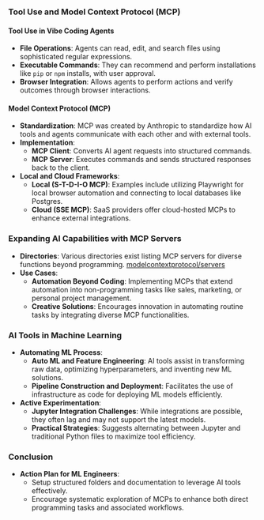 
### Tool Use and Model Context Protocol (MCP)

#### Tool Use in Vibe Coding Agents
- **File Operations**: Agents can read, edit, and search files using sophisticated regular expressions.
- **Executable Commands**: They can recommend and perform installations like `pip` or `npm` installs, with user approval.
- **Browser Integration**: Allows agents to perform actions and verify outcomes through browser interactions.

#### Model Context Protocol (MCP)
- **Standardization**: MCP was created by Anthropic to standardize how AI tools and agents communicate with each other and with external tools.
- **Implementation**:
  - **MCP Client**: Converts AI agent requests into structured commands.
  - **MCP Server**: Executes commands and sends structured responses back to the client.
- **Local and Cloud Frameworks**:
  - **Local (S-T-D-I-O MCP)**: Examples include utilizing Playwright for local browser automation and connecting to local databases like Postgres.
  - **Cloud (SSE MCP)**: SaaS providers offer cloud-hosted MCPs to enhance external integrations.

### Expanding AI Capabilities with MCP Servers
- **Directories**: Various directories exist listing MCP servers for diverse functions beyond programming. [modelcontextprotocol/servers](https://github.com/modelcontextprotocol/servers)
- **Use Cases**:
  - **Automation Beyond Coding**: Implementing MCPs that extend automation into non-programming tasks like sales, marketing, or personal project management.
  - **Creative Solutions**: Encourages innovation in automating routine tasks by integrating diverse MCP functionalities.

### AI Tools in Machine Learning
- **Automating ML Process**:
  - **Auto ML and Feature Engineering**: AI tools assist in transforming raw data, optimizing hyperparameters, and inventing new ML solutions.
  - **Pipeline Construction and Deployment**: Facilitates the use of infrastructure as code for deploying ML models efficiently.
- **Active Experimentation**:
  - **Jupyter Integration Challenges**: While integrations are possible, they often lag and may not support the latest models.
  - **Practical Strategies**: Suggests alternating between Jupyter and traditional Python files to maximize tool efficiency.

### Conclusion
- **Action Plan for ML Engineers**:
  - Setup structured folders and documentation to leverage AI tools effectively.
  - Encourage systematic exploration of MCPs to enhance both direct programming tasks and associated workflows.
